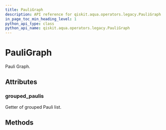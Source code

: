 ```yaml
---
title: PauliGraph
description: API reference for qiskit.aqua.operators.legacy.PauliGraph
in_page_toc_min_heading_level: 1
python_api_type: class
python_api_name: qiskit.aqua.operators.legacy.PauliGraph
---
```


# PauliGraph

<Class id="qiskit.aqua.operators.legacy.PauliGraph" github="https://github.com/qiskit-community/qiskit-aqua/tree/stable/0.7/qiskit/aqua/operators/legacy/pauli_graph.py" signature="PauliGraph(paulis, mode='largest-degree')">
  Pauli Graph.

  ## Attributes

  ### grouped\_paulis

  <Attribute id="qiskit.aqua.operators.legacy.PauliGraph.grouped_paulis">
    Getter of grouped Pauli list.
  </Attribute>

  ## Methods

  |   |
  | - |
</Class>

